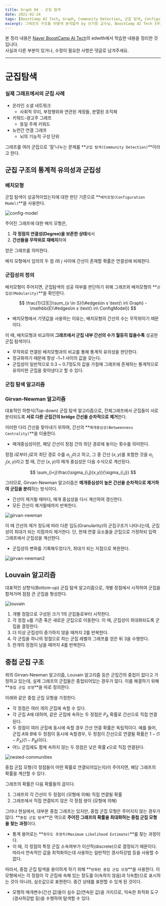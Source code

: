 ```yaml
---
title: Graph 04 - 군집 탐색
date: 2021-02-24
tags: [BoostCamp AI Tech, Graph, Community Detection, 군집 탐색, Configuration Model, 배치 모형, Modularity, 군집성, Girvan-Newman Algorithm, Louvain Algorithm, betweenness centrality, 매개중심성]
excerpt: 그래프의 구조를 어떻게 분석할까 by 신기정 교수님, BoostCamp AI Tech 5주차
---
```

본 정리 내용은 [Naver BoostCamp AI Tech](https://boostcamp.connect.or.kr/)의 edwith에서 학습한 내용을 정리한 것입니다.  
사실과 다른 부분이 있거나, 수정이 필요한 사항은 댓글로 남겨주세요.

---

# 군집탐색

### 실제 그래프에서의 군집 사례

- 온라인 소셜 네트워크
    - 사회적 무리, 부정행위와 연관된 계정들, 분열된 조직체
- 키워드-광고주 그래프
    - 동일 주제 키워드
- 뉴런간 연결 그래프
    - 뇌의 기능적 구성 단위

그래프를 여러 군집으로 '잘'나누는 문제를 **`군집 탐색(Community Detection)`**이라고 한다.

## 군집 구조의 통계적 유의성과 군집성

### 배치모형

군집 탐색이 성공적이었는지에 대한 판단 기준으로 **`배치모형(Configuration Model)`**을 사용한다.

![config-model](./img/graph/config-model.png)

주어진 그래프에 대한 배치 모형은,

1. **각 정점의 연결성(Degree)을 보존한 상태**에서
2. **간선들을 무작위로 재배치**하여

얻은 그래프를 의미한다.

배치 모형에서 임의의 두 점 $i$와 $j$ 사이에 간선이 존재할 확률은 연결성에 비례한다.

### 군집성의 정의

배치모형이 주어지면, 군집탐색의 성공 여부를 판단하기 위해 그래프와 배치모형의 **`군집성(Modularity)`**을 확인한다.

$$
\frac{1}{2|E|}\sum_{s \in S}(\#edges\in s \text{\ in\ Graph}   - \mathbb{E}\#edges\in s \text{\ in\ ConfigModel})
$$

- 배치모형에서 기댓값을 사용하는 이유는, 배치모형의 간선의 수는 무작위이기 때문이다.

이 때, 배치모형과 비교하여 **그래프에서 군집 내부 간선의 수가 월등히 많을수록** 성공한 군집 탐색이다.

- 무작위로 연결된 배치모형과의 비교를 통해 통계적 유의성을 판단한다.
- 정규화하기 때문에 항상 -1~1 사이의 값을 갖는다.
- 군집성이 일반적으로 0.3 ~ 0.7정도의 값을 가질때 그래프에 존재하는 통계적으로 유의미한 군집을 찾아냈다고 할 수 있다.

### 군집 탐색 알고리즘

### Girvan-Newman 알고리즘

대표적인 하향식(Top-down) 군집 탐색 알고리즘으로, 전체그래프에서 군집들이 서로 분리되도록 **서로 다른 군집간의 bridge 간선을 순차적으로 제거**한다.

이러한 다리 간선을 찾아내기 위하여, 간선의 **`매개중심성(Betweenness Centrality)`**을 이용한다.

- 매개중심성이란, 해당 간선이 정점 간의 최단 경로에 놓이는 횟수를 의미한다.

정점 $i$로부터 $j$로의 최단 경로 수를 $\sigma_{i,j}$라고 하고, 그 중 간선 $(x,y)$를 포함한 것을 $\sigma_{i,j}(x,y)$라고 할 때, 간선  $(x,y)$의 매개 중심성은 다음 수식으로 계산된다.

$$
\sum_{i<j}\frac{\sigma_{i,j}(x,y)}{\sigma_{i,j}}
$$

그러므로, Girvan-Newman 알고리즘은 **매개중심성이 높은 간선을 순차적으로 제거하여 군집을 분리**하는 방식이다.

- 간선이 제거될 때마다, 매개 중심성을 다시 계산하여 갱신한다.
- 모든 간선이 제거될때까지 반복한다.

![girvan-newman](./img/graph/girvan-newman.png)

이 때 간선의 제거 정도에 따라 다른 입도(Granularity)의 군집구조가 나타나는데, 군집성이 최대가 되는 지점까지 제거한다. 단, 현재 연결 요소들을 군집으로 가정하되 입력 그래프에서 군집성을 계산한다.

- 군집성의 변화를 기록해두었다가, 최대가 되는 지점으로 복원한다.

![girvan-newman2](./img/graph/girvan-newman2.png)

## Louvain 알고리즘

대표적인 상향식(Bottom-up) 군집 탐색 알고리즘으로, 개별 정점에서 시작하여 군집을 합쳐가며 점점 큰 군집을 형성한다.

![louvain](./img/graph/louvain.png)

1. 개별 정점으로 구성된 크기 1의 군집들로부터 시작한다.
2. 각 정점 $u$를 기존 혹은 새로운 군집으로 이동한다. 이 때, 군집성이 최대화되도록 군집을 결정한다.
3. 더 이상 군집성이 증가하지 않을 때까지 2를 반복한다.
4. 각 군집을 하나의 정점으로 하는 군집 레벨의 그래프를 얻은 뒤 3을 수행한다.
5. 한개의 정점이 남을 때까지 4를 반복한다.

## 중첩 군집 구조

위의 Girvan-Newman 알고리즘, Louvain 알고리즘 등은 군집간의 중첩이 없다고 가정하고 있는데, 실제 그래프의 군집들은 중첩되어있는 경우가 많다. 이를 해결하기 위해 **`중첩 군집 모형`**을 따로 정의한다.

아래와 같은 중첩 군집 모형을 가정한다.

- 각 정점은 여러 개의 군집에 속할 수 있다.
- 각 군집 $A$에 대하여, 같은 군집에 속하는 두 정점은 $P_A$ 확률로 간선으로 직접 연결된다.
- 두 정점이 여러 군집에 동시에 속할 경우 간선 연결 확률은 독립적이다. 예를 들어, 군집 $A$와 $B$에 두 정점이 동시에 속할경우, 두 정점이 간선으로 연결될 확률은 $1-(1-P_A)(1-P_B)$이다.
- 어느 군집에도 함께 속하지 않는 두 정점은 낮은 확률 $\epsilon$으로 직접 연결된다.

![nested-communities](./img/graph/nested-communities.png)

중첩 군집 모형(각 정점들이 어떤 확률로 연결되어있는지)이 주어지면, 해당 그래프의 확률을 계산할 수 있다.

그래프의 확률은 다음 확률들의 곱이다.

1. 그래프의 각 간선이 두 정점이 (모형에 의해) 직접 연결될 확률
2. 그래프에서 직접 연결되지 않은 각 정점 쌍이 (모형에 의해)

그러나 현실에서, 대부분 중첩 그래프는 있지만, 중첩 군집 모형은 주어지지 않는 경우가 많다. **`중첩 군집 탐색`**은 역으로 **주어진 그래프의 확률을 최대화하는 중첩 군집 모형을 찾는 과정**이다.

- 통계 용어로는 **`최우도 추정치(Maximum Likelihood Estimate)`**를 찾는 과정이다.
- 이 때, 각 정점의 특정 군집 소속여부가 이산적(discrete)으로 결정되기 때문이다. 따라서 연속적인 값을 최적화하는데 사용하는 일반적인 경사하강법 등을 사용할 수 없다.

따라서, 중첩 군집 탐색을 용이하게 하기 위해 **`완화된 중첩 군집 모형`**을 사용한다. 이 모형에서는 각 정점이 각 군집에 속해 있는 정도를 0(속하지 않음)과 1(속함)으로 표시하는 것이 아니라, 실숫값으로 표현한다. 중간 상태를 표현할 수 있게 된 것이다.

- 모형의 매개변수(간선 값)들이 실수 값(연속된 값)을 가지므로, 익숙한 최적화 도구(경사하강법 등)을 수행하여 탐색할 수 있다.